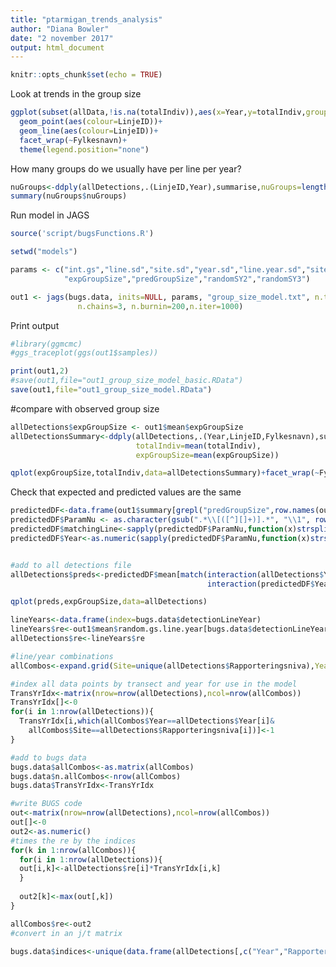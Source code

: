 ```yaml
---
title: "ptarmigan_trends_analysis"
author: "Diana Bowler"
date: "2 november 2017"
output: html_document
---
```


```r

knitr::opts_chunk$set(echo = TRUE)

```

Look at trends in the group size

```r

ggplot(subset(allData,!is.na(totalIndiv)),aes(x=Year,y=totalIndiv,group=LinjeID))+
  geom_point(aes(colour=LinjeID))+
  geom_line(aes(colour=LinjeID))+
  facet_wrap(~Fylkesnavn)+
  theme(legend.position="none")

```

How many groups do we usually have per line per year?

```r

nuGroups<-ddply(allDetections,.(LinjeID,Year),summarise,nuGroups=length(LinjeAvstand))
summary(nuGroups$nuGroups)

```


Run model in JAGS 

```r

source('script/bugsFunctions.R')

setwd("models")

params <- c("int.gs","line.sd","site.sd","year.sd","line.year.sd","site.year.sd",
            "expGroupSize","predGroupSize","randomSY2","randomSY3")

out1 <- jags(bugs.data, inits=NULL, params, "group_size_model.txt", n.thin=nt,
               n.chains=3, n.burnin=200,n.iter=1000)

```

Print output

```r

#library(ggmcmc)
#ggs_traceplot(ggs(out1$samples)) 

print(out1,2)
#save(out1,file="out1_group_size_model_basic.RData")
save(out1,file="out1_group_size_model.RData")

```

#compare with observed group size

```r

allDetections$expGroupSize <- out1$mean$expGroupSize
allDetectionsSummary<-ddply(allDetections,.(Year,LinjeID,Fylkesnavn),summarise,
                            totalIndiv=mean(totalIndiv),
                            expGroupSize=mean(expGroupSize))

qplot(expGroupSize,totalIndiv,data=allDetectionsSummary)+facet_wrap(~Fylkesnavn)


```

Check that expected and predicted values are the same

```r

predictedDF<-data.frame(out1$summary[grepl("predGroupSize",row.names(out1$summary)),])
predictedDF$ParamNu <- as.character(gsub(".*\\[([^][]+)].*", "\\1", row.names(predictedDF)))
predictedDF$matchingLine<-sapply(predictedDF$ParamNu,function(x)strsplit(x,",")[[1]][1])
predictedDF$Year<-as.numeric(sapply(predictedDF$ParamNu,function(x)strsplit(x,",")[[1]][2]))+2006


#add to all detections file
allDetections$preds<-predictedDF$mean[match(interaction(allDetections$Year,allDetections$LinjeID),
                                            interaction(predictedDF$Year,predictedDF$matchingLine))]

qplot(preds,expGroupSize,data=allDetections)

```

```r

lineYears<-data.frame(index=bugs.data$detectionLineYear)
lineYears$re<-out1$mean$random.gs.line.year[bugs.data$detectionLineYear]
allDetections$re<-lineYears$re

#line/year combinations
allCombos<-expand.grid(Site=unique(allDetections$Rapporteringsniva),Year=unique(allDetections$Year))

#index all data points by transect and year for use in the model
TransYrIdx<-matrix(nrow=nrow(allDetections),ncol=nrow(allCombos))
TransYrIdx[]<-0
for(i in 1:nrow(allDetections)){
  TransYrIdx[i,which(allCombos$Year==allDetections$Year[i]&
    allCombos$Site==allDetections$Rapporteringsniva[i])]<-1
}

#add to bugs data
bugs.data$allCombos<-as.matrix(allCombos)
bugs.data$n.allCombos<-nrow(allCombos)
bugs.data$TransYrIdx<-TransYrIdx

#write BUGS code
out<-matrix(nrow=nrow(allDetections),ncol=nrow(allCombos))
out[]<-0
out2<-as.numeric()
#times the re by the indices
for(k in 1:nrow(allCombos)){
  for(i in 1:nrow(allDetections)){
  out[i,k]<-allDetections$re[i]*TransYrIdx[i,k]
  }
  
  out2[k]<-max(out[,k])
}

allCombos$re<-out2
#convert in an j/t matrix

bugs.data$indices<-unique(data.frame(allDetections[,c("Year","Rapporteringsniva","detectionSiteYear")]))

```